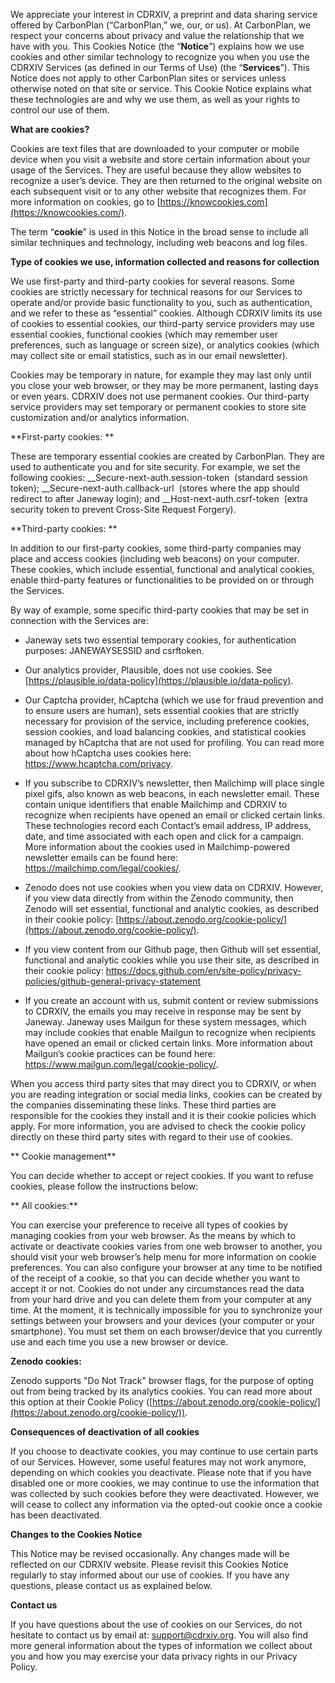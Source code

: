 We appreciate your interest in CDRXIV, a preprint and data sharing service offered by CarbonPlan (“CarbonPlan,” we, our, or us). At CarbonPlan, we respect your concerns about privacy and value the relationship that we have with you. This Cookies Notice (the “**Notice**”) explains how we use cookies and other similar technology to recognize you when you use the CDRXIV Services (as defined in our Terms of Use) (the “**Services**”). This Notice does not apply to other CarbonPlan sites or services unless otherwise noted on that site or service. This Cookie Notice explains what these technologies are and why we use them, as well as your rights to control our use of them.

**What are cookies?**

Cookies are text files that are downloaded to your computer or mobile device when you visit a website and store certain information about your usage of the Services. They are useful because they allow websites to recognize a user’s device. They are then returned to the original website on each subsequent visit or to any other website that recognizes them. For more information on cookies, go to [https://knowcookies.com](https://knowcookies.com/).

The term “**cookie**” is used in this Notice in the broad sense to include all similar techniques and technology, including web beacons and log files.

**Type of cookies we use, information collected and reasons for collection**

We use first-party and third-party cookies for several reasons. Some cookies are strictly necessary for technical reasons for our Services to operate and/or provide basic functionality to you, such as authentication, and we refer to these as “essential” cookies. Although CDRXIV limits its use of cookies to essential cookies, our third-party service providers may use essential cookies, functional cookies (which may remember user preferences, such as language or screen size), or analytics cookies (which may collect site or email statistics, such as in our email newsletter).

Cookies may be temporary in nature, for example they may last only until you close your web browser, or they may be more permanent, lasting days or even years. CDRXIV does not use permanent cookies. Our third-party service providers may set temporary or permanent cookies to store site customization and/or analytics information.

**First-party cookies: **

These are temporary essential cookies are created by CarbonPlan. They are used to authenticate you and for site security. For example, we set the following cookies: \_\_Secure-next-auth.session-token  (standard session token); \_\_Secure-next-auth.callback-url  (stores where the app should redirect to after Janeway login); and \_\_Host-next-auth.csrf-token  (extra security token to prevent Cross-Site Request Forgery).

**Third-party cookies: **

In addition to our first-party cookies, some third-party companies may place and access cookies (including web beacons) on your computer. These cookies, which include essential, functional and analytical cookies, enable third-party features or functionalities to be provided on or through the Services.

By way of example, some specific third-party cookies that may be set in connection with the Services are:

- Janeway sets two essential temporary cookies, for authentication purposes: JANEWAYSESSID and csrftoken.

- Our analytics provider, Plausible, does not use cookies. See [https://plausible.io/data-policy](https://plausible.io/data-policy).  

- Our Captcha provider, hCaptcha (which we use for fraud prevention and to ensure users are human), sets essential cookies that are strictly necessary for provision of the service, including preference cookies, session cookies, and load balancing cookies, and statistical cookies managed by hCaptcha that are not used for profiling. You can read more about how hCaptcha uses cookies here: https://www.hcaptcha.com/privacy.
- If you subscribe to CDRXIV’s newsletter, then Mailchimp will place single pixel gifs, also known as web beacons, in each newsletter email. These contain unique identifiers that enable Mailchimp and CDRXIV to recognize when recipients have opened an email or clicked certain links. These technologies record each Contact’s email address, IP address, date, and time associated with each open and click for a campaign. More information about the cookies used in Mailchimp-powered newsletter emails can be found here: https://mailchimp.com/legal/cookies/.
- Zenodo does not use cookies when you view data on CDRXIV. However, if you view data directly from within the Zenodo community, then Zenodo will set essential, functional and analytic cookies, as described in their cookie policy: [https://about.zenodo.org/cookie-policy/](https://about.zenodo.org/cookie-policy/).

- If you view content from our Github page, then Github will set essential, functional and analytic cookies while you use their site, as described in their cookie policy: https://docs.github.com/en/site-policy/privacy-policies/github-general-privacy-statement

- If you create an account with us, submit content or review submissions to CDRXIV, the emails you may receive in response may be sent by Janeway. Janeway uses Mailgun for these system messages, which may include cookies that enable Mailgun to recognize when recipients have opened an email or clicked certain links. More information about Mailgun’s cookie practices can be found here: https://www.mailgun.com/legal/cookie-policy/.

When you access third party sites that may direct you to CDRXIV, or when you are reading integration or social media links, cookies can be created by the companies disseminating these links. These third parties are responsible for the cookies they install and it is their cookie policies which apply. For more information, you are advised to check the cookie policy directly on these third party sites with regard to their use of cookies.

** Cookie management**

You can decide whether to accept or reject cookies. If you want to refuse cookies, please follow the instructions below:

** All cookies:**

You can exercise your preference to receive all types of cookies by managing cookies from your web browser. As the means by which to activate or deactivate cookies varies from one web browser to another, you should visit your web browser’s help menu for more information on cookie preferences. You can also configure your browser at any time to be notified of the receipt of a cookie, so that you can decide whether you want to accept it or not. Cookies do not under any circumstances read the data from your hard drive and you can delete them from your computer at any time. At the moment, it is technically impossible for you to synchronize your settings between your browsers and your devices (your computer or your smartphone). You must set them on each browser/device that you currently use and each time you use a new browser or device.

**Zenodo cookies:**

Zenodo supports "Do Not Track" browser flags, for the purpose of opting out from being tracked by its analytics cookies. You can read more about this option at their Cookie Policy ([https://about.zenodo.org/cookie-policy/](https://about.zenodo.org/cookie-policy/)).

**Consequences of deactivation of all cookies**

If you choose to deactivate cookies, you may continue to use certain parts of our Services. However, some useful features may not work anymore, depending on which cookies you deactivate. Please note that if you have disabled one or more cookies, we may continue to use the information that was collected by such cookies before they were deactivated. However, we will cease to collect any information via the opted-out cookie once a cookie has been deactivated.

**Changes to the Cookies Notice**

This Notice may be revised occasionally. Any changes made will be reflected on our CDRXIV website. Please revisit this Cookies Notice regularly to stay informed about our use of cookies. If you have any questions, please contact us as explained below.

**Contact us**

If you have questions about the use of cookies on our Services, do not hesitate to contact us by email at: support@cdrxiv.org. You will also find more general information about the types of information we collect about you and how you may exercise your data privacy rights in our Privacy Policy.
